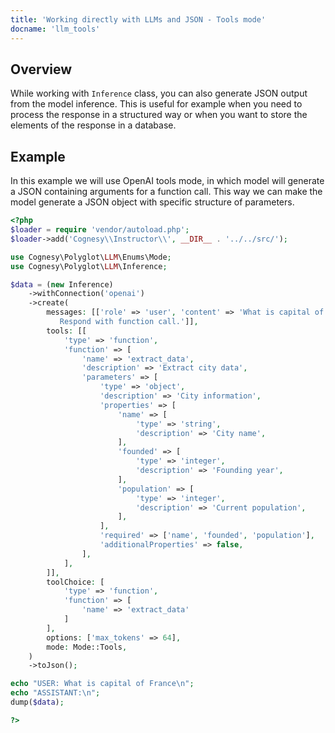 ```yaml
---
title: 'Working directly with LLMs and JSON - Tools mode'
docname: 'llm_tools'
---
```


## Overview

While working with `Inference` class, you can also generate JSON output
from the model inference. This is useful for example when you need to
process the response in a structured way or when you want to store the
elements of the response in a database.

## Example

In this example we will use OpenAI tools mode, in which model will generate
a JSON containing arguments for a function call. This way we can make the
model generate a JSON object with specific structure of parameters.

```php
<?php
$loader = require 'vendor/autoload.php';
$loader->add('Cognesy\\Instructor\\', __DIR__ . '../../src/');

use Cognesy\Polyglot\LLM\Enums\Mode;
use Cognesy\Polyglot\LLM\Inference;

$data = (new Inference)
    ->withConnection('openai')
    ->create(
        messages: [['role' => 'user', 'content' => 'What is capital of France? \
           Respond with function call.']],
        tools: [[
            'type' => 'function',
            'function' => [
                'name' => 'extract_data',
                'description' => 'Extract city data',
                'parameters' => [
                    'type' => 'object',
                    'description' => 'City information',
                    'properties' => [
                        'name' => [
                            'type' => 'string',
                            'description' => 'City name',
                        ],
                        'founded' => [
                            'type' => 'integer',
                            'description' => 'Founding year',
                        ],
                        'population' => [
                            'type' => 'integer',
                            'description' => 'Current population',
                        ],
                    ],
                    'required' => ['name', 'founded', 'population'],
                    'additionalProperties' => false,
                ],
            ],
        ]],
        toolChoice: [
            'type' => 'function',
            'function' => [
                'name' => 'extract_data'
            ]
        ],
        options: ['max_tokens' => 64],
        mode: Mode::Tools,
    )
    ->toJson();

echo "USER: What is capital of France\n";
echo "ASSISTANT:\n";
dump($data);

?>
```
